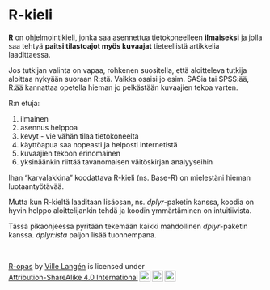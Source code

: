 
# R-kieli

**R** on ohjelmointikieli, jonka saa asennettua tietokoneelleen **ilmaiseksi** ja jolla saa tehtyä **paitsi tilastoajot myös kuvaajat** tieteellistä artikkelia laadittaessa.

Jos tutkijan valinta on vapaa, rohkenen suositella, että aloitteleva tutkija aloittaa nykyään suoraan R:stä. Vaikka osaisi jo esim. SASia tai SPSS:ää, R:ää kannattaa opetella hieman jo pelkästään kuvaajien tekoa varten.

R:n etuja:

1. ilmainen
2. asennus helppoa
3. kevyt - vie vähän tilaa tietokoneelta
3. käyttöapua saa nopeasti ja helposti internetistä
4. kuvaajien tekoon erinomainen
5. yksinäänkin riittää tavanomaisen väitöskirjan analyyseihin

Ihan "karvalakkina" koodattava R-kieli (ns. Base-R) on mielestäni hieman luotaantyötävää.

Mutta kun R-kieltä laaditaan lisäosan, ns. *dplyr*-paketin kanssa, koodia on hyvin helppo aloittelijankin tehdä ja koodin ymmärtäminen on intuitiivista.

Tässä pikaohjeessa pyritään tekemään kaikki mahdollinen *dplyr*-paketin kanssa. *dplyr:ista* paljon lisää tuonnempana.


<br>
<p xmlns:cc="http://creativecommons.org/ns#" xmlns:dct="http://purl.org/dc/terms/"><a property="dct:title" rel="cc:attributionURL" href="https://vldesign.kapsi.fi/r/">R-opas</a> by <a rel="cc:attributionURL dct:creator" property="cc:attributionName" href="http://www.linkedin.com/in/ville-langen">Ville Langén</a> is licensed under <a href="http://creativecommons.org/licenses/by-sa/4.0/?ref=chooser-v1" target="_blank" rel="license noopener noreferrer" style="display:inline-block;">Attribution-ShareAlike 4.0 International<img style="height:22px!important;margin-left:3px;vertical-align:text-bottom;" src="https://mirrors.creativecommons.org/presskit/icons/cc.svg?ref=chooser-v1"><img style="height:22px!important;margin-left:3px;vertical-align:text-bottom;" src="https://mirrors.creativecommons.org/presskit/icons/by.svg?ref=chooser-v1"><img style="height:22px!important;margin-left:3px;vertical-align:text-bottom;" src="https://mirrors.creativecommons.org/presskit/icons/sa.svg?ref=chooser-v1"></a></p>
